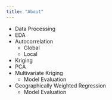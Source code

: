 ```yaml
---
title: "About"
---
```


- Data Processing 
- EDA
- Autocorrelation
    - Global
    - Local
- Kriging
- PCA
- Multivariate Kriging
    - Model Evaluation
- Geographically Weighted Regression
    - Model Evaluation